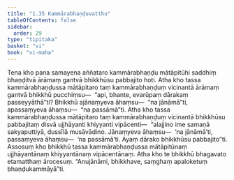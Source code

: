 ```yaml
---
title: "1.35 Kammārabhaṇḍuvatthu"
tableOfContents: false
sidebar:
  order: 29
type: "tipitaka"
basket: "vi"
book: "vi-maha"
---
```



<DynamicBreadcrumb />

<Division number="98" book="vi-maha">

<Paragraph number="436" book="vi-maha">
Tena kho pana samayena aññataro kammārabhaṇḍu mātāpitūhi saddhiṃ bhaṇḍitvā ārāmaṃ gantvā bhikkhūsu pabbajito hoti. Atha kho tassa kammārabhaṇḍussa mātāpitaro taṃ kammārabhaṇḍuṃ vicinantā ārāmaṃ gantvā bhikkhū pucchiṃsu—  “api, bhante, evarūpaṃ dārakaṃ passeyyāthā”ti? Bhikkhū ajānaṃyeva āhaṃsu—  “na jānāmā”ti, apassaṃyeva āhaṃsu—  “na passāmā”ti. Atha kho tassa kammārabhaṇḍussa mātāpitaro taṃ kammārabhaṇḍuṃ vicinantā bhikkhūsu pabbajitaṃ disvā ujjhāyanti khiyyanti vipācenti—  “alajjino ime samaṇā sakyaputtiyā, dussīlā musāvādino. Jānaṃyeva āhaṃsu—  ‘na jānāmā’ti, passaṃyeva āhaṃsu—  ‘na passāmā’ti. Ayaṃ dārako bhikkhūsu pabbajito”ti. Assosuṃ kho bhikkhū tassa kammārabhaṇḍussa mātāpitūnaṃ ujjhāyantānaṃ khiyyantānaṃ vipācentānaṃ. Atha kho te bhikkhū bhagavato etamatthaṃ ārocesuṃ. “Anujānāmi, bhikkhave, saṃghaṃ apaloketuṃ bhaṇḍukammāyā”ti.
</Paragraph>
</Division>